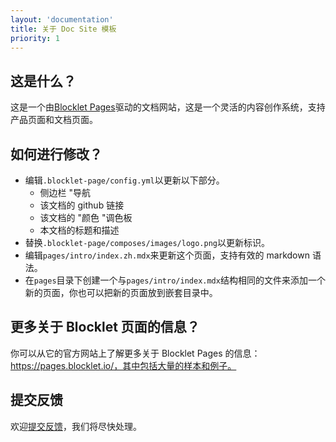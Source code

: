 ```yaml
---
layout: 'documentation'
title: 关于 Doc Site 模板
priority: 1
---
```


## 这是什么？

这是一个由[Blocklet Pages](https://pages.blocklet.io)驱动的文档网站，这是一个灵活的内容创作系统，支持产品页面和文档页面。

## 如何进行修改？

- 编辑`.blocklet-page/config.yml`以更新以下部分。
  - 侧边栏 "导航
  - 该文档的 github 链接
  - 该文档的 "颜色 "调色板
  - 本文档的标题和描述
- 替换`.blocklet-page/composes/images/logo.png`以更新标识。
- 编辑`pages/intro/index.zh.mdx`来更新这个页面，支持有效的 markdown 语法。
- 在`pages`目录下创建一个与`pages/intro/index.mdx`结构相同的文件来添加一个新的页面，你也可以把新的页面放到嵌套目录中。

## 更多关于 Blocklet 页面的信息？

你可以从它的官方网站上了解更多关于 Blocklet Pages 的信息：https://pages.blocklet.io/，其中包括大量的样本和例子。

## 提交反馈

欢迎[提交反馈](https://github.com/blocklet/create-blocklet/issues)，我们将尽快处理。

